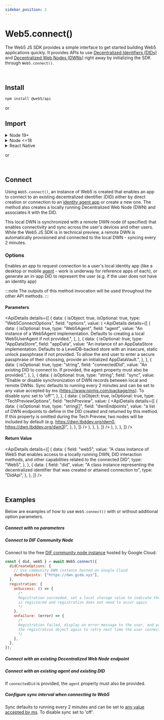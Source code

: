 ```yaml
---
sidebar_position: 2
---
```




# Web5.connect()

The Web5 JS SDK provides a simple interface to get started building Web5 applications quickly. It provides APIs to use [Decentralized Identifiers (DIDs)](/docs/web5/decentralized-identifiers/what-are-dids) and [Decentralized Web Nodes (DWNs)](/docs/web5/decentralized-web-nodes/what-are-dwns) right away by initializing the SDK through `Web5.connect()`.

<br />

## Install

<Tabs>
  <TabItem value="npm" label="NPM" default>

```bash
npm install @web5/api
```

  </TabItem>
  <TabItem value="cdn" label="CDN">

<ScriptSrc src="unpkg" />

or

<ScriptSrc src="jsdelivr" />

  </TabItem>
</Tabs>

## Import

<Tabs>
  <TabItem value="npm" label="NPM" default>

<details>
<summary>Node 19+</summary>

```js
import { Web5 } from "@web5/api";
```

</details>

<details>
<summary>Node &lt;=18</summary>

```js
/*
Needs globalThis.crypto polyfill.
This is *not* the crypto you're thinking of.
It's the original crypto...CRYPTOGRAPHY.
*/
import { webcrypto } from "node:crypto";
import { Web5 } from "@web5/api";

// @ts-ignore
if (!globalThis.crypto) globalThis.crypto = webcrypto;
```

</details>

<details>
<summary>React Native</summary>

```js
/*
React Native needs crypto.getRandomValues polyfill and sha512.
This is *not* the crypto you're thinking of.
It's the original crypto...CRYPTOGRAPHY.
*/
import "react-native-get-random-values";
import { hmac } from "@noble/hashes/hmac";
import { sha256 } from "@noble/hashes/sha256";
import { sha512 } from "@noble/hashes/sha512";
import { Web5 } from "@web5/api";

ed.etc.sha512Sync = (...m) => sha512(ed.etc.concatBytes(...m));
ed.etc.sha512Async = (...m) => Promise.resolve(ed.etc.sha512Sync(...m));

secp.etc.hmacSha256Sync = (k, ...m) =>
  hmac(sha256, k, secp.etc.concatBytes(...m));
secp.etc.hmacSha256Async = (k, ...m) =>
  Promise.resolve(secp.etc.hmacSha256Sync(k, ...m));
```

</details>

  </TabItem>
  <TabItem value="cdn" label="CDN">

<ImportSrc src="unpkg" />

or

<ImportSrc src="jsdelivr" />

  </TabItem>
</Tabs>

<section class="api-docs">

<br />

## Connect

Using `Web5.connect()`, an instance of Web5 is created that enables an app to connect to an existing decentralized identifier (DID) either by direct creation or connection to an [identity agent app](/docs/web5/decentralized-web-nodes/agents) or create a new one. The method also creates a locally running Decentralized Web Node (DWN) and associates it with the DID.

This local DWN is synchronized with a remote DWN node (if specified) that enables connectivity and sync across the user's devices and other users. While the Web5 JS SDK is in technical preview, a remote DWN is automatically provisioned and connected to the local DWN - syncing every 2 minutes.

<Shnip functionName="createDidAutomatically" />

### Options

Enables an app to request connection to a user's local identity app (like a desktop or mobile [agent](/docs/web5/decentralized-web-nodes/agents) - work is underway for reference apps of each), or generate an in-app DID to represent the user (e.g. if the user does not have an identity app)

:::note
The outputs of this method invocation will be used throughout the other API methods.
:::

#### Parameters

<ApiDetails
  details={[
    {
      data: {
        isObject: true,
        isOptional: true,
        type: "Web5ConnectOptions",
        field: "options",
        value: (
          <ApiDetails
            details={[
              {
                data: {
                  isOptional: true,
                  type: "Web5Agent",
                  field: "agent",
                  value:
                    "An instance of a Web5Agent implementation. Defaults to creating a local Web5UserAgent if not provided.",
                },
              },
              {
                data: {
                  isOptional: true,
                  type: "AppDataStore",
                  field: "appData",
                  value:
                    "An instance of an AppDataStore implementation. Defaults to a LevelDB-backed store with an insecure, static unlock passphrase if not provided. To allow the end user to enter a secure passphrase of their choosing, provide an initialized AppDataVault.",
                },
              },
              {
                data: {
                  isOptional: true,
                  type: "string",
                  field: "connectedDid",
                  value:
                    "An existing DID to connect to. If provided, the agent property must also be provided.",
                },
              },
              {
                data: {
                  isOptional: true,
                  type: "string",
                  field: "sync",
                  value:
                    "Enable or disable synchronization of DWN records between local and remote DWNs. Sync defaults to running every 2 minutes and can be set to any value accepted by ms (https://www.npmjs.com/package/ms). To disable sync set to 'off'",
                },
              },
              {
                data: {
                  isObject: true,
                  isOptional: true,
                  type: "TechPreviewOptions",
                  field: "techPreview",
                  value: (
                    <ApiDetails
                      details={[
                        {
                          data: {
                            isOptional: true,
                            type: "string[]",
                            field: "dwnEndpoints",
                            value:
                              "a list of DWN endpoints to define in the DID created and returned by this method. If this property is omitted during the Tech Preview, two nodes will be included by default (e.g. https://dwn.tbddev.org/dwn0, https://dwn.tbddev.org/dwn3)",
                          },
                        },
                      ]}
                    />
                  ),
                },
              },
            ]}
          />
        ),
      },
    },
  ]}
/>

#### Return Value

<ApiDetails
  details={[
    {
      data: {
        field: "web5",
        value:
          "A class instance of Web5 that enables access to a locally running DWN, DID interaction methods, and other capabilities related to the connected DID",
        type: "Web5",
      },
    },
    {
      data: {
        field: "did",
        value:
          "A class instance representing the decentralized identifier that was created or attained connection to",
        type: "DidApi",
      },
    },
  ]}
/>

<br />

## Examples

Below are examples of how to use `Web5.connect()` with or without additional option parameters.

##### Connect with no parameters

<Shnip functionName="createDidAutomatically" />

##### Connect to DIF Community Node

Connect to the free [DIF community node instance](https://blog.identity.foundation/dwn-community-node/) hosted by Google Cloud:

```js
const { did, web5 } = await Web5.connect({
  didCreateOptions: {
    // Use community DWN instance hosted on Google Cloud
    dwnEndpoints: ["https://dwn.gcda.xyz"],
  },
  registration: {
    onSuccess: () => {
      /*
      Registration succeeded, set a local storage value to indicate the user 
      is registered and registration does not need to occur again
      */
    },
    onFailure: (error) => {
      /* 
      Registration failed, display an error message to the user, and pass in 
      the registration object again to retry next time the user connects
      */
    },
  },
});
```

##### Connect with an existing Decentralized Web Node endpoint

<Shnip functionName="connectWithDWNEndpoint" />

##### Connect with an existing agent and existing DID

If `connectedDid` is provided, the `agent` property must also be provided.

<Shnip functionName="connectWithAgentAndConnectedDid" />

##### Configure sync interval when connecting to Web5

Sync defaults to running every 2 minutes and can be set to [any value accepted by ms](https://www.npmjs.com/package/ms). To disable sync set to 'off'.

<Shnip functionName="connectWithSyncConfig" />

</section>
